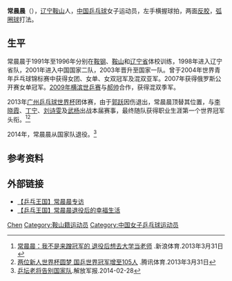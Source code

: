 {{noteTA|G1=Table Tennis}}
{{Infobox 乒乓球|
| playername= 常晨晨
| image= 
| imagesize=
| caption =  
| fullname = 
| nicknames =  
| hrank= 第26位（2007年11月）<ref>[http://www.ittf.com/ittf_ranking/world_ranking_per_name.asp?Player_ID=101605&U18=0&U21=0&Siniors=1& World ranking Record for CHANG Chenchen (CHN)] {{webarchive|url=https://web.archive.org/web/20131027233924/http://www.ittf.com/ittf_ranking/world_ranking_per_name.asp?Player_ID=101605&U18=0&U21=0&Siniors=1& |date=2013-10-27 }}</ref> 
| club =  '''辽宁本钢腾达'''（2000-2001）<br>'''河南五环'''（2002）<br>'''辽宁本钢腾达'''（2003-2004）<br>''辽宁鞍钢新轧''（2005）<br>''辽宁鞍钢''（2006-2009）<br>''辽宁鞍山城投房产''（2010）<br>''大连新衡业·上方''（2011至今）
| nationality = {{PRC}}
| playingstyle = 左手横板弧圈球打法
| birthdate = {{birth date and age|1986|6|20}}
| birthplace = {{CHN}}[[辽宁|辽宁]][[鞍山|鞍山]]
| height = {{height|m=1.65}}
| weight = {{weight|kg=53}}
| deathdate = 
| deathplace =
| medaltemplates=
{{MedalSport | 女子[[乒乓球|乒乓球]]}}
{{MedalCountry|{{CHN}}}}
{{MedalCompetition|[[世界乒乓球锦标赛|世界乒乓球锦标赛]]}}
{{MedalBronze|[[2009年世界乒乓球锦标赛|2009年 横滨]]|混合双打}}
{{MedalCompetition|[[乒乓球世界杯|乒乓球世界杯]]}}
{{MedalGold|2013年 广州|女子团体}}
}}

'''常晨晨'''（{{bd|1986年|6月20日|}}），[[辽宁|辽宁]][[鞍山|鞍山]]人，[[中华人民共和国|中国]][[乒乓球|乒乓球]]女子运动员，左手横握球拍，两面[[反胶|反胶]]，[[弧圈球|弧圈球]]打法。

== 生平 ==
常晨晨于1991年至1996年分别在[[鞍钢|鞍钢]]、[[鞍山|鞍山]]和[[辽宁省|辽宁省]]体校训练，1998年进入辽宁省队，2001年进入中国国家二队，2003年晋升至国家一队。曾于2004年世界青年乒乓球锦标赛中获得女团、女单、女双冠军及混双亚军。2007年获得俄罗斯公开赛女单冠军。[[2009年世界乒乓球锦标赛|2009年横滨世乒赛]]与[[郝帅|郝帅]]合作，获得混双季军。

2013年[[广州|广州]][[乒乓球世界杯|乒乓球世界杯]]团体赛，由于[[郭跃|郭跃]]因伤退出，常晨晨顶替其位置，与[[李晓霞|李晓霞]]、[[丁宁|丁宁]]、[[刘诗雯|刘诗雯]]及[[武杨|武杨]]出战本届赛事，最终随队获得职业生涯第一个世界冠军头衔。<ref>[http://sports.sina.com.cn/o/2013-03-31/10406494786.shtml 常晨晨：我不是来蹭冠军的 退役后想去大学当老师] {{Wayback|url=http://sports.sina.com.cn/o/2013-03-31/10406494786.shtml |date=20190608134709 }}.新浪体育.2013年3月31日</ref><ref>[http://sports.qq.com/a/20130331/000517.htm 两位新人世界杯圆梦 国乒世界冠军增至105人] {{Wayback|url=http://sports.qq.com/a/20130331/000517.htm |date=20200606210640 }}.腾讯体育.2013年3月31日</ref>

2014年，常晨晨从国家队退役。<ref>[http://military.people.com.cn/n/2014/0228/c172467-24488136.html 乒坛老将告别国家队]{{dead link|date=2017年12月 |bot=InternetArchiveBot |fix-attempted=yes }}.解放军报.2014-02-28</ref>

== 参考资料 ==
{{reflist}}

== 外部链接 ==
* [http://v.youku.com/v_show/id_XMjI5MDgzOTU2.html 【乒乓王国】常晨晨专访] {{Wayback|url=http://v.youku.com/v_show/id_XMjI5MDgzOTU2.html |date=20190610111743 }}
* [http://v.youku.com/v_show/id_XNjg2MjQ3NjMy.html 【乒乓王国】常晨晨退役后的幸福生活] {{Wayback|url=http://v.youku.com/v_show/id_XNjg2MjQ3NjMy.html |date=20190616200559 }}

{{中国乒乓球}}

{{Authority control}}
{{DEFAULTSORT:Chang常}}
[[Category:常姓|Chen]]
[[Category:鞍山籍运动员|Category:鞍山籍运动员]]
[[Category:中国女子乒乓球运动员|Category:中国女子乒乓球运动员]]